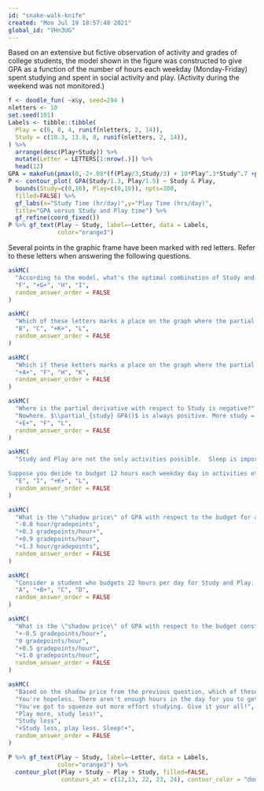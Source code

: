 ```yaml
---
id: "snake-walk-knife"
created: "Mon Jul 19 18:57:48 2021"
global_id: "VHn3UG"
---
```


Based on an extensive but fictive observation of activity and grades of college students, the model shown in the figure was constructed to give GPA as a function of the number of hours each weekday (Monday-Friday) spent studying and spent in social activity and play. (Activity during the weekend was not monitored.)

```r
f <- doodle_fun( ~x&y, seed=294 )
nletters <- 10
set.seed(101)
Labels <- tibble::tibble(
  Play = c(6, 8, 4, runif(nletters, 2, 14)),
  Study = c(10.3, 13.8, 8, runif(nletters, 2, 14)),
) %>%
  arrange(desc(Play+Study)) %>%
  mutate(Letter = LETTERS[1:nrow(.)]) %>%
  head(12)
GPA = makeFun(pmax(0,-2+.08*(f(Play/3,Study/3) + 10*Play^.3*Study^.7 +pmin(0,11*(12-(Study+Play)))))~Study&Play)
P <- contour_plot( GPA(Study/1.3, Play/1.5) ~ Study & Play,
  bounds(Study=c(0,16), Play=c(0,16)), npts=300,
  filled=FALSE) %>%
  gf_labs(x="Study Time (hr/day)",y="Play Time (hrs/day)",
  title="GPA versus Study and Play time") %>%
  gf_refine(coord_fixed())
P %>% gf_text(Play ~ Study, label=~Letter, data = Labels,
              color="orange3")
```

Several points in the graphic frame have been marked with red letters. Refer to these letters when answering the following questions.

```r
askMC(
  "According to the model, what's the optimal combination of Study and Play to achieve a high GPA?",
  "F", "+G+", "H", "I",
  random_answer_order = FALSE
)
```



```r
askMC(
  "Which of these letters marks a place on the graph where the partial derivative of GPA with respect to Play is positive?",
  "B", "C", "+K+", "L",
  random_answer_order = FALSE
)
```


```r
askMC(
  "Which if these ketters marks a place on the graph where the partial derivative of GPA with respect to Play is negative.",
  "+A+", "F", "H", "K",
  random_answer_order = FALSE
)
```


```r
askMC(
  "Where is the partial derivative with respect to Study is negative?",
  "Nowhere. $\\partial_{study} GPA()$ is always positive. More study = better grades.",
  "+E+", "F", "L",
  random_answer_order = FALSE
)
```


```r
askMC(
  "Study and Play are not the only activities possible.  Sleep is important, too, as are meals, personal care, etc. In the study, students were observed who spent up to 22 hours per day in Study or Play.  Presumably, such students crashed on the weekend.

Suppose you decide to budget 12 hours each weekday day in activities other than Study and Play.  Which letter labels the constrained optimal mix (argmax) of Study and Play.", 
  "E", "I", "+K+", "L",
  random_answer_order = FALSE
)
```



```r
askMC(
  "What is the \"shadow price\" of GPA with respect to the budget for a budget constraint of 12 hours?  Give both an estimated numerical value as well as units.",
  "-0.8 hour/gradepoints",
  "+0.3 gradepoints/hour+",
  "+0.9 gradepoints/hour",
  "+1.3 hour/gradepoints",
  random_answer_order = FALSE
)
```

```r
askMC(
  "Consider a student who budgets 22 hours per day for Study and Play. Which letter is closest to the constrained argmax with a 22-hour constraint?",
  "A", "+B+", "C", "D",
  random_answer_order = FALSE
)
```



```r
askMC(
  "What is the \"shadow price\" of GPA with respect to the budget constraint of 22 hours?  Give the estimated numerical value.",
  "+-0.5 gradepoints/hour+",
  "0 gradepoints/hour",
  "+0.5 gradepoints/hour",
  "+1.0 gradepoints/hour",
  random_answer_order = FALSE
)
```

```r
askMC(
  "Based on the shadow price from the previous question, which of these is the best advice to give the student (who seeks to maximize GPA)?",
  "You're hopeless. There aren't enough hours in the day for you to get a good GPA.",
  "You've got to squeeze out more effort studying. Give it your all!",
  "Play more, study less!",
  "Study less",
  "+Study less, play less. Sleep!+",
  random_answer_order = FALSE
)

```

```r
P %>% gf_text(Play ~ Study, label=~Letter, data = Labels,
              color="orange3") %>%
  contour_plot(Play + Study ~ Play + Study, filled=FALSE, 
               contours_at = c(12,13, 22, 23, 24), contour_color = "dodgerblue")
```

